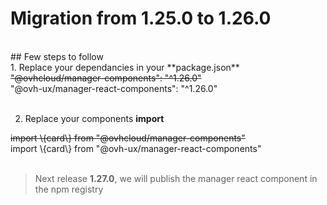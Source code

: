 
<Meta title="Core/manager-react-components/What's new/Migration guides/1.25.0 to 1.26.0" />

# Migration from 1.25.0 to 1.26.0

<br />
## Few steps to follow

<br />
1. Replace your dependancies in your **package.json**

<div>
  <strike>"@ovhcloud/manager-components": "^1.26.0"</strike>
</div>
<div>"@ovh-ux/manager-react-components": "^1.26.0"</div>
<br />

2. Replace your components **import**

<div>
  <strike>import \{card\} from  "@ovhcloud/manager-components"</strike>
</div>
<div>import \{card\} from "@ovh-ux/manager-react-components"</div>
<br />

> Next release **1.27.0**, we will publish the manager react component in the npm registry
